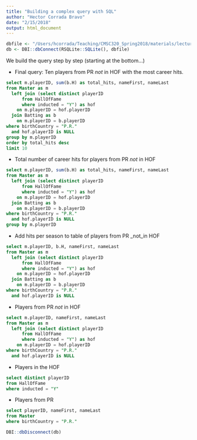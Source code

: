 ```yaml
---
title: "Building a complex query with SQL"
author: "Hector Corrada Bravo"
date: "2/15/2018"
output: html_document
---
```


```r
dbfile <- "/Users/hcorrada/Teaching/CMSC320_Spring2018/materials/lecture-notes/data/lahman2016.sqlite"
db <- DBI::dbConnect(RSQLite::SQLite(), dbfile)
```

We build the query step by step (starting at the bottom...)

- Final query: Ten players from PR _not_ in HOF with the most career hits.

```sql
select m.playerID, sum(b.H) as total_hits, nameFirst, nameLast
from Master as m
  left join (select distinct playerID
      from HallOfFame
      where inducted = "Y") as hof
    on m.playerID = hof.playerID
  join Batting as b
    on m.playerID = b.playerID
where birthCountry = "P.R."
  and hof.playerID is NULL
group by m.playerID
order by total_hits desc
limit 10
```

- Total number of career hits for players from PR _not_ in HOF

```sql
select m.playerID, sum(b.H) as total_hits, nameFirst, nameLast
from Master as m
  left join (select distinct playerID
      from HallOfFame
      where inducted = "Y") as hof
    on m.playerID = hof.playerID
  join Batting as b
    on m.playerID = b.playerID
where birthCountry = "P.R."
  and hof.playerID is NULL
group by m.playerID
```

- Add hits per season to table of players from PR _not_in HOF

```sql
select m.playerID, b.H, nameFirst, nameLast
from Master as m
  left join (select distinct playerID
      from HallOfFame
      where inducted = "Y") as hof
    on m.playerID = hof.playerID
  join Batting as b
    on m.playerID = b.playerID
where birthCountry = "P.R."
  and hof.playerID is NULL
```

- Players from PR _not_ in HOF

```sql
select m.playerID, nameFirst, nameLast
from Master as m
  left join (select distinct playerID
      from HallOfFame
      where inducted = "Y") as hof
    on m.playerID = hof.playerID
where birthCountry = "P.R."
  and hof.playerID is NULL
```

- Players in the HOF

```sql
select distinct playerID
from HallOfFame
where inducted = "Y"
```

- Players from PR

```sql
select playerID, nameFirst, nameLast
from Master
where birthCountry = "P.R."
```

```r
DBI::dbDisconnect(db)
```